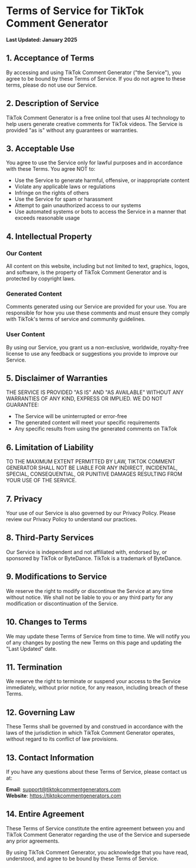 # Terms of Service for TikTok Comment Generator

**Last Updated: January 2025**

## 1. Acceptance of Terms

By accessing and using TikTok Comment Generator ("the Service"), you agree to be bound by these Terms of Service. If you do not agree to these terms, please do not use our Service.

## 2. Description of Service

TikTok Comment Generator is a free online tool that uses AI technology to help users generate creative comments for TikTok videos. The Service is provided "as is" without any guarantees or warranties.

## 3. Acceptable Use

You agree to use the Service only for lawful purposes and in accordance with these Terms. You agree NOT to:

- Use the Service to generate harmful, offensive, or inappropriate content
- Violate any applicable laws or regulations
- Infringe on the rights of others
- Use the Service for spam or harassment
- Attempt to gain unauthorized access to our systems
- Use automated systems or bots to access the Service in a manner that exceeds reasonable usage

## 4. Intellectual Property

### Our Content
All content on this website, including but not limited to text, graphics, logos, and software, is the property of TikTok Comment Generator and is protected by copyright laws.

### Generated Content
Comments generated using our Service are provided for your use. You are responsible for how you use these comments and must ensure they comply with TikTok's terms of service and community guidelines.

### User Content
By using our Service, you grant us a non-exclusive, worldwide, royalty-free license to use any feedback or suggestions you provide to improve our Service.

## 5. Disclaimer of Warranties

THE SERVICE IS PROVIDED "AS IS" AND "AS AVAILABLE" WITHOUT ANY WARRANTIES OF ANY KIND, EXPRESS OR IMPLIED. WE DO NOT GUARANTEE:

- The Service will be uninterrupted or error-free
- The generated content will meet your specific requirements
- Any specific results from using the generated comments on TikTok

## 6. Limitation of Liability

TO THE MAXIMUM EXTENT PERMITTED BY LAW, TIKTOK COMMENT GENERATOR SHALL NOT BE LIABLE FOR ANY INDIRECT, INCIDENTAL, SPECIAL, CONSEQUENTIAL, OR PUNITIVE DAMAGES RESULTING FROM YOUR USE OF THE SERVICE.

## 7. Privacy

Your use of our Service is also governed by our Privacy Policy. Please review our Privacy Policy to understand our practices.

## 8. Third-Party Services

Our Service is independent and not affiliated with, endorsed by, or sponsored by TikTok or ByteDance. TikTok is a trademark of ByteDance.

## 9. Modifications to Service

We reserve the right to modify or discontinue the Service at any time without notice. We shall not be liable to you or any third party for any modification or discontinuation of the Service.

## 10. Changes to Terms

We may update these Terms of Service from time to time. We will notify you of any changes by posting the new Terms on this page and updating the "Last Updated" date.

## 11. Termination

We reserve the right to terminate or suspend your access to the Service immediately, without prior notice, for any reason, including breach of these Terms.

## 12. Governing Law

These Terms shall be governed by and construed in accordance with the laws of the jurisdiction in which TikTok Comment Generator operates, without regard to its conflict of law provisions.

## 13. Contact Information

If you have any questions about these Terms of Service, please contact us at:

**Email**: support@tiktokcommentgenerators.com  
**Website**: https://tiktokcommentgenerators.com

## 14. Entire Agreement

These Terms of Service constitute the entire agreement between you and TikTok Comment Generator regarding the use of the Service and supersede any prior agreements.

By using TikTok Comment Generator, you acknowledge that you have read, understood, and agree to be bound by these Terms of Service.